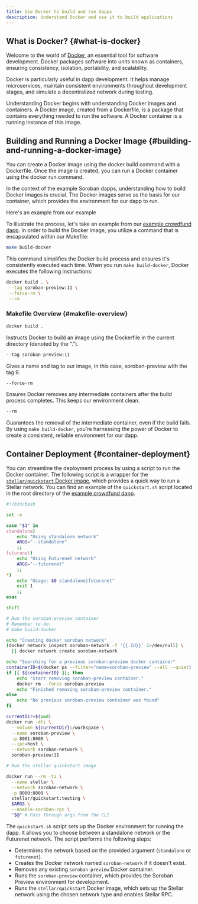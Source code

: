 ```yaml
---
title: Use Docker to build and run dapps
description: Understand Docker and use it to build applications
---
```


## What is Docker? {#what-is-docker}

Welcome to the world of [Docker](https://www.docker.com/), an essential tool for software development. Docker packages software into units known as containers, ensuring consistency, isolation, portability, and scalability.

Docker is particularly useful in dapp development. It helps manage microservices, maintain consistent environments throughout development stages, and simulate a decentralized network during testing.

Understanding Docker begins with understanding Docker images and containers. A Docker image, created from a Dockerfile, is a package that contains everything needed to run the software. A Docker container is a running instance of this image.

## Building and Running a Docker Image {#building-and-running-a-docker-image}

You can create a Docker image using the docker build command with a Dockerfile. Once the image is created, you can run a Docker container using the docker run command.

In the context of the example Soroban dapps, understanding how to build Docker images is crucial. The Docker images serve as the basis for our container, which provides the environment for our dapp to run.

Here's an example from our example

To illustrate the process, let's take an example from our [example crowdfund dapp]. In order to build the Docker image, you utilize a command that is encapsulated within our Makefile:

```bash
make build-docker
```

This command simplifies the Docker build process and ensures it's consistently executed each time. When you run `make build-docker`, Docker executes the following instructions:

```bash
docker build . \
 --tag soroban-preview:11 \
 --force-rm \
 --rm
```

### Makefile Overview {#makefile-overview}

```bash
docker build .
```

Instructs Docker to build an image using the Dockerfile in the current directory (denoted by the ".").

```bash
--tag soroban-preview:11
```

Gives a name and tag to our image, in this case, soroban-preview with the tag 9.

```bash
--force-rm
```

Ensures Docker removes any intermediate containers after the build process completes. This keeps our environment clean.

```bash
--rm
```

Guarantees the removal of the intermediate container, even if the build fails. By using `make build-docker`, you're harnessing the power of Docker to create a consistent, reliable environment for our dapp.

## Container Deployment {#container-deployment}

You can streamline the deployment process by using a script to run the Docker container. The following script is a wrapper for the [`stellar/quickstart` Docker image], which provides a quick way to run a Stellar network. You can find an example of the `quickstart.sh` script located in the root directory of the [example crowdfund dapp].

```bash title="quickstart.sh"
#!/bin/bash

set -e

case "$1" in
standalone)
    echo "Using standalone network"
    ARGS="--standalone"
    ;;
futurenet)
    echo "Using Futurenet network"
    ARGS="--futurenet"
    ;;
*)
    echo "Usage: $0 standalone|futurenet"
    exit 1
    ;;
esac

shift

# Run the soroban-preview container
# Remember to do:
# make build-docker

echo "Creating docker soroban network"
(docker network inspect soroban-network -f '{{.Id}}' 2>/dev/null) \
  || docker network create soroban-network

echo "Searching for a previous soroban-preview docker container"
containerID=$(docker ps --filter="name=soroban-preview" --all --quiet)
if [[ ${containerID} ]]; then
    echo "Start removing soroban-preview container."
    docker rm --force soroban-preview
    echo "Finished removing soroban-preview container."
else
    echo "No previous soroban-preview container was found"
fi

currentDir=$(pwd)
docker run -dti \
  --volume ${currentDir}:/workspace \
  --name soroban-preview \
  -p 8001:8000 \
  --ipc=host \
  --network soroban-network \
  soroban-preview:11

# Run the stellar quickstart image

docker run --rm -ti \
  --name stellar \
  --network soroban-network \
  -p 8000:8000 \
  stellar/quickstart:testing \
  $ARGS \
  --enable-soroban-rpc \
  "$@" # Pass through args from the CLI
```

The `quickstart.sh` script sets up the Docker environment for running the dapp. It allows you to choose between a standalone network or the Futurenet network. The script performs the following steps:

- Determines the network based on the provided argument (`standalone` or `futurenet`).
- Creates the Docker network named `soroban-network` if it doesn't exist.
- Removes any existing `soroban-preview` Docker container.
- Runs the `soroban-preview` container, which provides the Soroban Preview environment for development.
- Runs the `stellar/quickstart` Docker image, which sets up the Stellar network using the chosen network type and enables Stellar RPC.

[`stellar/quickstart` docker image]: https://hub.docker.com/r/stellar/quickstart
[example crowdfund dapp]: https://github.com/stellar/soroban-example-dapp
